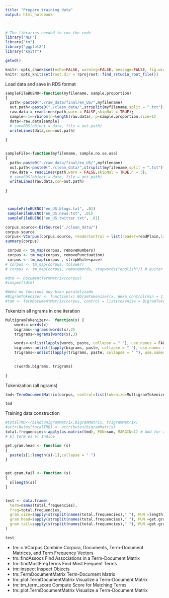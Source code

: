 ```yaml
---
title: "Prepare training data"
output: html_notebook

---
```





```r
# The libraries needed to run the code
library("NLP")
library("tm")
library("ggplot2")
library("knitr")

getwd()


```


```r
knitr::opts_chunk$set(echo=FALSE, warning=FALSE, message=FALSE, fig.width=6, fig.height=3, fig.align="center", cache = TRUE)
knitr::opts_knit$set(root.dir = rprojroot::find_rstudio_root_file())


```



Load data and save in RDS format

```r
sampleFileBUENO<-function(myfilename, sample.proportion)
{
  path<-paste0("./raw_data/final/en_US/",myfilename)
  out.path<-paste0("./clean_data/",strsplit(myfilename,split = ".txt")[[1]],".sampled.txt")
  raw.data = readLines(path,warn = FALSE,skipNul = TRUE);
  sample<-1==rbinom(n=length(raw.data), p=sample.proportion,size=1)
  data<-raw.data[sample]
  # saveRDS(object = data, file = out.path)
  writeLines(data,con=out.path)
  
}


sampleFile<-function(myfilename, sample.no.se.usa)
{
  path<-paste0("./raw_data/final/en_US/",myfilename)
  out.path<-paste0("./clean_data/",strsplit(myfilename,split = ".txt")[[1]],".sampled.txt")
  raw.data = readLines(path,warn = FALSE,skipNul = TRUE,n = 3);
  # saveRDS(object = data, file = out.path)
  writeLines(raw.data,con=out.path)
  
}



 sampleFileBUENO("en_US.blogs.txt", .01)
 sampleFileBUENO("en_US.news.txt", .01)
 sampleFileBUENO("en_US.twitter.txt", .01)


```




```r
corpus.source<-DirSource("./clean_data/")
corpus.source
corpus<-VCorpus(corpus.source, readerControl = list(reader=readPlain,language = "en"))
summary(corpus)


```


```r

 corpus <- tm_map(corpus, removeNumbers)
 corpus <- tm_map(corpus, removePunctuation)
 corpus <- tm_map(corpus , stripWhitespace)
# corpus <- tm_map(corpus, tolower)
# corpus <- tm_map(corpus, removeWords, stopwords("english")) # quitar
```



```r
#dtm <- DocumentTermMatrix(corpus)
#inspect(dtm)
```



```r

#Weka no funciona muy bien paralelizado
#BigramTokenizer <- function(x) NGramTokenizer(x, Weka_control(min = 1, max = 1))
#tdm <- TermDocumentMatrix(corpus, control = list(tokenize = BigramTokenizer))
```



Tokenizin all ngrams in one iteration
```r
MultigramTokenizer<-  function(x) {
    words<-words(x)
    bigrams<-ngrams(words(x),2)
    trigrams<-ngrams(words(x),3)

    words<-unlist(lapply(words, paste, collapse = " "), use.names = FALSE)  
    bigrams<-unlist(lapply(bigrams, paste, collapse = " "), use.names = FALSE)  
    trigrams<-unlist(lapply(trigrams, paste, collapse = " "), use.names = FALSE)  

    
    c(words,bigrams, trigrams)
    
}


```

Tokenization (all ngrams)
```r


tmd<-TermDocumentMatrix(corpus, control=list(tokenize=MultigramTokenizer))

tmd
```


Training data construction


```r
#totalTMD<-rbind(unigramMatrix,bigramMatrix, trigramMatrix)
#attributes(totalTMD) <- attributes(bigramMatrix)
total.frequencies<-apply(as.matrix(tmd), FUN=sum, MARGIN=1) # Add for all documents
# El term es el índice

get.gram.head <- function (s)
{
  paste(s[1:length(s)-1],collapse = " ")
}


get.gram.tail <- function (s)
{
  s[length(s)]
}


test <- data.frame(
  term=names(total.frequencies),
  freq=total.frequencies,
  gram.size=sapply(strsplit(names(total.frequencies)," "), FUN =length),
  gram.head=sapply(strsplit(names(total.frequencies)," "), FUN =get.gram.head),
  gram.tail=sapply(strsplit(names(total.frequencies)," "), FUN =get.gram.tail)
)

test

```




- tm::c.VCorpus		Combine Corpora, Documents, Term-Document Matrices, and Term Frequency Vectors
- tm::findAssocs		Find Associations in a Term-Document Matrix
- tm::findMostFreqTerms		Find Most Frequent Terms
- tm::inspect		Inspect Objects
- tm::TermDocumentMatrix		Term-Document Matrix
- tm::plot.TermDocumentMatrix		Visualize a Term-Document Matrix
- tm::tm_term_score		Compute Score for Matching Terms
- tm::plot.TermDocumentMatrix		Visualize a Term-Document Matrix


